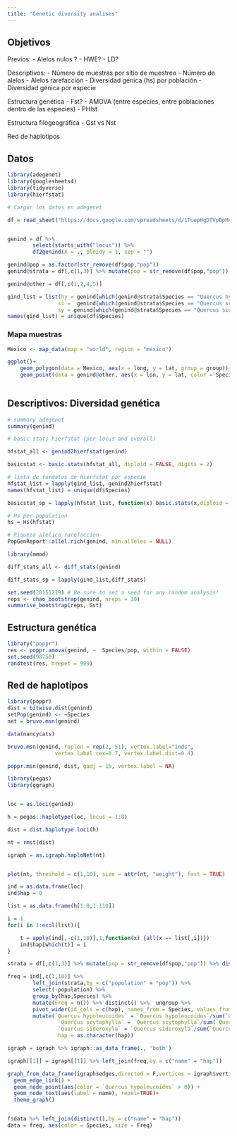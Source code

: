 ```yaml
---
title: "Genetic diversity analises"
---
```


## Objetivos

Previos:
    - Alelos nulos ?
    - HWE?
    - LD?


Descriptivos:
    - Número de muestras por sitio de muestreo
    - Número de alelos 
    - Alelos rarefacción 
    - Diversidad génica (hs) por población
    - Diversidad génica por especie

Estructura genética 
    - Fst?
    - AMOVA (entre especies, entre poblaciones dentro de las especies) - PHIst 

Estructura filogeográfica 
    - Gst vs Nst

Red de haplotipos 


## Datos

```r
library(adegenet)
library(googlesheets4)
library(tidyverse)
library(hierfstat)

# Cargar los datos en adegenet

df = read_sheet("https://docs.google.com/spreadsheets/d/1TuepHgDTVpBpM4PaWOm3fZCqwoQWpmTCRvU24AWT7B0/edit?usp=sharing", sheet = 1, col_type = "cccddiiiiiiii")


genind = df %>% 
        select(starts_with("locus")) %>% 
        df2genind(X = ., ploidy = 1, sep = "")

genind@pop = as.factor(str_remove(df$pop,"pop"))
genind@strata = df[,c(1,3)] %>% mutate(pop = str_remove(df$pop,"pop"))

genind@other = df[,c(1,2,4,5)]

gind_list = list(hy = genind[which(genind@strata$Species == "Quercus hypoleucoides")], 
                si =  genind[which(genind@strata$Species == "Quercus scytophylla")],
                sy = genind[which(genind@strata$Species == "Quercus sideroxyla")])
names(gind_list) = unique(df$Species)

```

### Mapa muestras 
```r
Mexico <- map_data(map = "world", region = "mexico")

ggplot()+
    geom_polygon(data = Mexico, aes(x = long, y = lat, group = group))+
    geom_point(data = genind@other, aes(x = lon, y = lat, color = Species))
    
```

## Descriptivos: Diversidad genética

```r
# summary adegenet
summary(genind)

# basic stats hierfstat (per locus and overall)

hfstat_all <- genind2hierfstat(genind)

basicstat <- basic.stats(hfstat_all, diploid = FALSE, digits = 2) 

# lista de formatos de hierfstat por especie
hfstat_list = lapply(gind_list, genind2hierfstat)
names(hfstat_list) = unique(df$Species)

basicstat_sp = lapply(hfstat_list, function(x) basic.stats(x,diploid = F,digits = 2))

# Hs per population
hs = Hs(hfstat)

# Riqueza alelica rarefacción
PopGenReport::allel.rich(genind, min.alleles = NULL)


```


```r
library(mmod)

diff_stats_all <- diff_stats(genind)

diff_stats_sp = lapply(gind_list,diff_stats)

set.seed(20151219) # Be sure to set a seed for any random analysis!
reps <- chao_bootstrap(genind, nreps = 10)
summarise_bootstrap(reps, Gst) 

```

## Estructura genética 


```r

library("poppr")
res <- poppr.amova(genind, ~  Species/pop, within = FALSE)
set.seed(98750)
randtest(res, nrepet = 999)

```


## Red de haplotipos


```r
library(poppr)
dist = bitwise.dist(genind)
setPop(genind) <- ~Species
net = bruvo.msn(genind)

data(nancycats)

bruvo.msn(genind, replen = rep(2, 51), vertex.label="inds", 
               vertex.label.cex=0.7, vertex.label.dist=0.4)

poppr.msn(genind, dist, gadj = 15, vertex.label = NA)
```


```r
library(pegas)
library(ggraph)


loc = as.loci(genind)

h = pegas::haplotype(loc, locus = 1:8)

dist = dist.haplotype.loci(h)

nt = rmst(dist)

igraph = as.igraph.haploNet(nt)


plot(nt, threshold = c(1,10), size = attr(nt, "weight"), fast = TRUE)

```



```r
ind = as.data.frame(loc)
ind$hap = 0

list = as.data.frame(h[1:8,1:110])

i = 1
for(i in 1:ncol(list)){

    t = apply(ind[,-c(1,10)],1,function(x) {all(x == list[,i])})
    ind$hap[which(t)] = i
}

strata = df[,c(1,3)] %>% mutate(pop = str_remove(df$pop,"pop")) %>% distinct()

freq = ind[,c(1,10)] %>% 
        left_join(strata,by = c("population" = "pop")) %>% 
        select(-population) %>%
        group_by(hap,Species) %>% 
        mutate(Freq = n()) %>% distinct() %>%  ungroup %>%
        pivot_wider(id_cols = c(hap), names_from = Species, values_from = Freq, values_fill = 0) %>% 
        mutate(`Quercus hypoleucoides` = `Quercus hypoleucoides`/sum(`Quercus hypoleucoides`,`Quercus scytophylla`,`Quercus sideroxyla`),
                `Quercus scytophylla` = `Quercus scytophylla`/sum(`Quercus hypoleucoides`,`Quercus scytophylla`,`Quercus sideroxyla`),
                `Quercus sideroxyla` = `Quercus sideroxyla`/sum(`Quercus hypoleucoides`,`Quercus scytophylla`,`Quercus sideroxyla`),
                hap = as.character(hap)) 

```


```r
igraph = igraph %>% igraph::as_data_frame(., 'both') 

igraph[[1]] = igraph[[1]] %>% left_join(freq,by = c("name" = "hap"))

graph_from_data_frame(igraph$edges,directed = F,vertices = igraph$vertices) %>% ggraph(.) + 
  geom_edge_link() + 
  geom_node_point(aes(color = `Quercus hypoleucoides` > 0)) +
  geom_node_text(aes(label = name), repel=TRUE)+
  theme_graph()


f$data %>% left_join(distinct(),by = c("name" = "hap"))
data = freq, aes(color = Species, size = Freq)
```